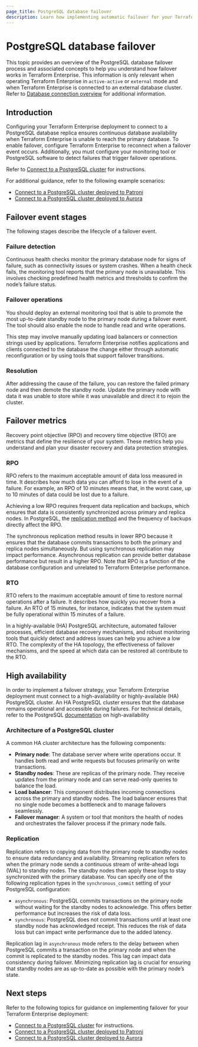 ```yaml
---
page_title: PostgreSQL database failover 
description: Learn how implementing automatic failover for your Terraform Enterprise database and a high-availability (HA) PostgreSQL database cluster improves resilience and reduces data loss in the event of a failure.
---
```


# PostgreSQL database failover

This topic provides an overview of the PostgreSQL database failover process and associated concepts to help you understand how failover works in Terraform Enterprise. This information is only relevant when operating Terraform Enterprise in `active-active` or `external` mode and when Terraform Enterprise is connected to an external database cluster. Refer to [Database connection overview](/terraform/enterprise/deploy/configuration/storage/connect-database) for additional information.

## Introduction

Configuring your Terraform Enterprise deployment to connect to a PostgreSQL database replica ensures continuous database availability when Terraform Enterprise is unable to reach the primary database. To enable failover, configure Terraform Enterprise to reconnect when a failover event occurs. Additionally, you must configure your monitoring tool or PostgreSQL software to detect failures that trigger failover operations.

Refer to [Connect to a PostgreSQL cluster](/terraform/enterprise/deploy/configuration/storage/connect-database/postgres-cluster) for instructions. 

For additional guidance, refer to the following example scenarios:

- [Connect to a PostgreSQL cluster deployed to Patroni](/terraform/enterprise/deploy/configuration/storage/connect-database/patroni)
- [Connect to a PostgreSQL cluster deployed to Aurora](/terraform/enterprise/deploy/configuration/storage/connect-database/aurora) 

## Failover event stages

The following stages describe the lifecycle of a failover event.

### Failure detection

Continuous health checks monitor the primary database node for signs of failure, such as connectivity issues or system crashes. When a health check fails, the monitoring tool reports that the primary node is unavailable. This involves checking predefined health metrics and thresholds to confirm the node’s failure status.

### Failover operations 

You should deploy an external monitoring tool that is able to promote the most up-to-date standby node to the primary node during a failover event. The tool should also  enable the node to handle read and write operations. 

This step may involve manually updating load balancers or connection strings used by applications. Terraform Enterprise notifies applications and clients connected to the database the change either through automatic reconfiguration or by using tools that support failover transitions. 

### Resolution

After addressing the cause of the failure, you can restore the failed primary node and then demote the standby node. Update the primary node with data it was unable to store while it was unavailable and direct it to rejoin the cluster. 


## Failover metrics

Recovery point objective (RPO) and recovery time objective (RTO) are metrics that define the resilience of your system. These metrics help you understand and plan your disaster recovery and data protection strategies. 

### RPO

RPO refers to the maximum acceptable amount of data loss measured in time. It describes how much data you can afford to lose in the event of a failure. For example, an RPO of 10 minutes means that, in the worst case, up to 10 minutes of data could be lost due to a failure. 

Achieving a low RPO requires frequent data replication and backups, which ensures that data is consistently synchronized across primary and replica nodes. In PostgreSQL, the [replication method](#replication) and the frequency of backups directly affect the RPO. 

The synchronous replication method results in lower RPO because it ensures that the database commits transactions to both the primary and replica nodes simultaneously. But using synchronous replication may impact performance. Asynchronous replication can provide better database performance but result in a higher RPO. Note that RPO is a function of the database configuration and unrelated to Terraform Enterprise performance. 

### RTO

RTO refers to the maximum acceptable amount of time to restore normal operations after a failure. It describes how quickly you recover from a failure. An RTO of 15 minutes, for instance, indicates that the system must be fully operational within 15 minutes of a failure. 

In a highly-available (HA) PostgreSQL architecture, automated failover processes, efficient database recovery mechanisms, and robust monitoring tools that quickly detect and address issues can help you achieve a low RTO. The complexity of the HA topology, the effectiveness of failover mechanisms, and the speed at which data can be restored all contribute to the RTO. 

## High availability

In order to implement a failover strategy, your Terraform Enterprise deployment must connect to a high-availability or highly-available (HA) PostgreSQL cluster. An HA PostgreSQL cluster ensures that the database remains operational and accessible during failures. For technical details, refer to the PostgreSQL [documentation](https://www.postgresql.org/docs/current/high-availability.html) on high-availability 

### Architecture of a PostgreSQL cluster

A common HA cluster architecture has the following components:

- **Primary node**: The database server where write operations occur. It handles both read and write requests but focuses primarily on write transactions.
- **Standby nodes**: These are replicas of the primary node. They receive updates from the primary node and can serve read-only queries to balance the load. 
- **Load balancer**: This component distributes incoming connections across the primary and standby nodes. The load balancer ensures that no single node becomes a bottleneck and to manage failovers seamlessly. 
- **Failover manager**: A system or tool that monitors the health of nodes and orchestrates the failover process if the primary node fails.

### Replication
Replication refers to copying data from the primary node to standby nodes to ensure data redundancy and availability. Streaming replication refers to when the primary node sends a continuous stream of write-ahead logs (WAL) to standby nodes. The standby nodes then apply these logs to stay synchronized with the primary database. You can specify one of the following replication types in the `synchronous_commit` setting of your PostgreSQL configuration: 

- `asynchronous`: PostgreSQL commits transactions on the primary node without waiting for the standby nodes to acknowledge. This offers better performance but increases the risk of data loss. 
- `synchronous`: PostgreSQL does not commit transactions until at least one standby node has acknowledged receipt. This reduces the risk of data loss but can impact write performance due to the added latency. 

Replication lag in `asynchronous` mode refers to the delay between when PostgreSQL commits a transaction on the primary node and when the commit is replicated to the standby nodes. This lag can impact data consistency during failover. Minimizing replication lag is crucial for ensuring that standby nodes are as up-to-date as possible with the primary node’s state. 

## Next steps

Refer to the following topics for guidance on implementing failover for your Terraform Enterprise deployment:

- [Connect to a PostgreSQL cluster](/terraform/enterprise/deploy/configuration/storage/connect-database/postgres-cluster) for instructions. 
- [Connect to a PostgreSQL cluster deployed to Patroni](/terraform/enterprise/deploy/configuration/storage/connect-database/patroni)
- [Connect to a PostgreSQL cluster deployed to Aurora](/terraform/enterprise/deploy/configuration/storage/connect-database/aurora) 
